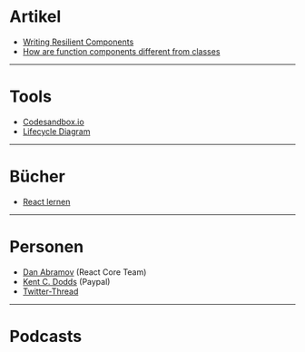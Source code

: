 # Artikel

- [Writing Resilient Components](https://overreacted.io/writing-resilient-components/)
- [How are function components different from classes](https://overreacted.io/how-are-function-components-different-from-classes/)

---

# Tools

- [Codesandbox.io](https://codesandbox.io)
- [Lifecycle Diagram](http://projects.wojtekmaj.pl/react-lifecycle-methods-diagram/)

---

# Bücher

- [React lernen](https://lernen.react-js.dev/)

---

# Personen

- [Dan Abramov](https://twitter.com/dan_abramov) (React Core Team)
- [Kent C. Dodds](https://twitter.com/kentcdodds) (Paypal)
- [Twitter-Thread](https://twitter.com/AnaCidre_/status/1118819426122465281)
---

# Podcasts

